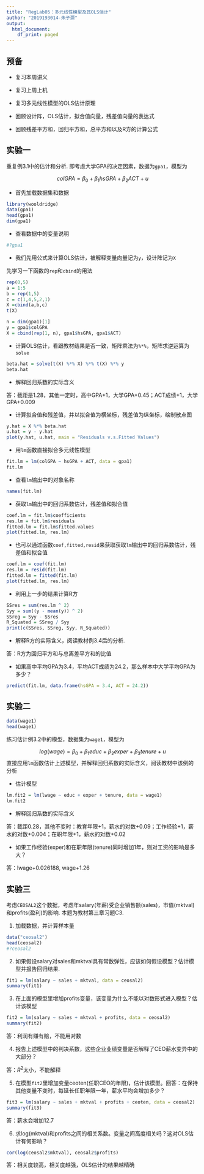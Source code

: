 ---
title: "RegLab05：多元线性模型及其OLS估计"
author: "2019193014-朱子灏"
output:
  html_document:
    df_print: paged
---

## 预备

* 复习本周讲义

* 复习上周上机

* 复习多元线性模型的OLS估计原理

* 回顾设计阵，OLS估计，拟合值向量，残差值向量的表达式

* 回顾残差平方和，回归平方和，总平方和以及R方的计算公式

## 实验一

重复例3.1中的估计和分析. 即考虑大学GPA的决定因素，数据为`gpa1`，模型为

$$colGPA = \beta_0+\beta_1 hsGPA+\beta_2ACT+u$$

* 首先加载数据集和数据

```{r}
library(wooldridge)
data(gpa1)
head(gpa1)
dim(gpa1)
```

* 查看数据中的变量说明

```{r}
#?gpa1
```

* 我们先用公式来计算OLS估计，被解释变量向量记为`y`，设计阵记为`X`

先学习一下函数的`rep`和`cbind`的用法

```{r}
rep(0,5)
a = 1:5
b = rep(1,5)
c = c(1,4,5,2,1)
X =cbind(a,b,c)
t(X)
```


```{r}
n = dim(gpa1)[1]
y = gpa1$colGPA
X = cbind(rep(1, n), gpa1$hsGPA, gpa1$ACT)
```

* 计算OLS估计，看跟教材结果是否一致，矩阵乘法为`%*%`，矩阵求逆运算为`solve`
```{r}
beta.hat = solve(t(X) %*% X) %*% t(X) %*% y
beta.hat
```

* 解释回归系数的实际含义

答：截距是1.28，其他一定时，高中GPA+1，大学GPA+0.45；ACT成绩+1，大学GPA+0.009


* 计算拟合值和残差值，并以拟合值为横坐标，残差值为纵坐标，绘制散点图

```{r}
y.hat = X %*% beta.hat
u.hat = y - y.hat
plot(y.hat, u.hat, main = "Residuals v.s.Fitted Values")
```


* 用`lm`函数直接拟合多元线性模型

```{r}
fit.lm = lm(colGPA ~ hsGPA + ACT, data = gpa1)
fit.lm
```


* 查看`lm`输出中的对象名称
```{r}
names(fit.lm)
```

* 获取`lm`输出中的回归系数估计，残差值和拟合值
```{r}
coef.lm = fit.lm$coefficients
res.lm = fit.lm$residuals
fitted.lm = fit.lm$fitted.values
plot(fitted.lm, res.lm)
```

* 也可以通过函数`coef,fitted,resid`来获取获取`lm`输出中的回归系数估计，残差值和拟合值

```{r}
coef.lm = coef(fit.lm)
res.lm = resid(fit.lm)
fitted.lm = fitted(fit.lm)
plot(fitted.lm, res.lm)
```

* 利用上一步的结果计算R方
```{r}
SSres = sum(res.lm ^ 2)
Syy = sum((y - mean(y)) ^ 2)
SSreg = Syy - SSres
R_Squated = SSreg / Syy
print(c(SSres, SSreg, Syy, R_Squated))
```

* 解释R方的实际含义，阅读教材例3.4后的分析.

答：R方为回归平方和与总离差平方和的比值

* 如果高中平均GPA为3.4，平均ACT成绩为24.2，那么样本中大学平均GPA为多少？

```{r}
predict(fit.lm, data.frame(hsGPA = 3.4, ACT = 24.2))
```


## 实验二
```{r}
data(wage1)
head(wage1)
```

练习估计例3.2中的模型，数据集为`wage1`，模型为

$$log(wage)=\beta_0+\beta_1educ+\beta_2exper+\beta_3tenure+u$$
直接应用`lm`函数估计上述模型，并解释回归系数的实际含义，阅读教材中该例的分析

* 估计模型

```{r}
lm.fit2 = lm(lwage ~ educ + exper + tenure, data = wage1)
lm.fit2
```


* 解释回归系数的实际含义

答：截距0.28，其他不变时：教育年限+1，薪水的对数+0.09；工作经验+1，薪水的对数+0.004；在职年限+1，薪水的对数+0.02

* 如果工作经验(exper)和在职年限(tenure)同时增加1年，则对工资的影响是多大？

答：lwage+0.026188, wage+1.26

## 实验三

考虑`CEOSAL2`这个数据，考虑年salary(年薪)受企业销售额(sales)，市值(mktval)和profits(盈利)的影响. 本题为教材第三章习题C3.

(1) 加载数据，并计算样本量
```{r}
data("ceosal2")
head(ceosal2)
#?ceosal2
```

(2) 如果假设salary对sales和mktval具有常数弹性，应该如何假设模型？估计模型并报告回归结果.

```{r}
fit1 = lm(salary ~ sales + mktval, data = ceosal2)
summary(fit1)
```


(3) 在上面的模型里增加profits变量，该变量为什么不能以对数形式进入模型？估计该模型

```{r}
fit2 = lm(salary ~ sales + mktval + profits, data = ceosal2)
summary(fit2)
```

答：利润有赚有赔，不能用对数

(4) 报告上述模型中的判决系数，这些企业业绩变量是否解释了CEO薪水变异中的大部分？

答：$R^2$太小，不能解释

(5) 在模型`fit2`里增加变量ceoten(任职CEO的年限)，估计该模型。回答：在保持其他变量不变时，每延长任职年限一年，薪水平均会增加多少？

```{r}
fit3 = lm(salary ~ sales + mktval + profits + ceoten, data = ceosal2)
summary(fit3)
```

答：薪水会增加12.7

(6) 求log(mktval)和profits之间的相关系数。变量之间高度相关吗？这对OLS估计有何影响？

```{r}
cor(log(ceosal2$mktval), ceosal2$profits)
```

答：相关度较高，相关度越强，OLS估计的结果越精确

